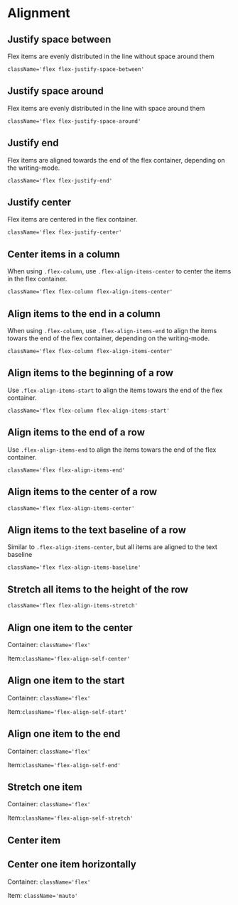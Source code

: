 

<Meta title={getTitle(__filename)} />

# Alignment

## Justify space between

Flex items are evenly distributed in the line without space around them

`className='flex flex-justify-space-between'`

<Canvas>
    <Story id="css-utilities-flexbox-alignment--justify-between" />
</Canvas>

## Justify space around

Flex items are evenly distributed in the line with space around them

`className='flex flex-justify-space-around'`

<Canvas>
    <Story id="css-utilities-flexbox-alignment--justify-around" />
</Canvas>

## Justify end

Flex items are aligned towards the end of the flex container, depending on the writing-mode.

`className='flex flex-justify-end'`

<Canvas>
    <Story id="css-utilities-flexbox-alignment--justify-end" />
</Canvas>

## Justify center

Flex items are centered in the flex container.

`className='flex flex-justify-center'`

<Canvas>
    <Story id="css-utilities-flexbox-alignment--justify-center" />
</Canvas>

## Center items in a column

When using `.flex-column`, use `.flex-align-items-center` to center the items in the flex container.

`className='flex flex-column flex-align-items-center'`

<Canvas>
    <Story id="css-utilities-flexbox-alignment--align-items-center-column" />
</Canvas>

## Align items to the end in a column

When using `.flex-column`, use `.flex-align-items-end` to align the items towars the end of the flex container, depending on the writing-mode.

`className='flex flex-column flex-align-items-center'`

<Canvas>
    <Story id="css-utilities-flexbox-alignment--align-items-end-column" />
</Canvas>

## Align items to the beginning of a row

Use `.flex-align-items-start` to align the items towars the end of the flex container.

`className='flex flex-column flex-align-items-start'`

<Canvas>
    <Story id="css-utilities-flexbox-alignment--align-items-start" />
</Canvas>

## Align items to the end of a row

Use `.flex-align-items-end` to align the items towars the end of the flex container.

`className='flex flex-align-items-end'`

<Canvas>
    <Story id="css-utilities-flexbox-alignment--align-items-end" />
</Canvas>

## Align items to the center of a row

`className='flex flex-align-items-center'`

<Canvas>
    <Story id="css-utilities-flexbox-alignment--align-items-center" />
</Canvas>

## Align items to the text baseline of a row

Similar to `.flex-align-items-center`, but all items are aligned to the text baseline

`className='flex flex-align-items-baseline'`

<Canvas>
    <Story id="css-utilities-flexbox-alignment--align-items-baseline" />
</Canvas>

## Stretch all items to the height of the row

`className='flex flex-align-items-stretch'`

<Canvas>
    <Story id="css-utilities-flexbox-alignment--align-items-stretch" />
</Canvas>

## Align one item to the center

Container: `className='flex'`

Item:`className='flex-align-self-center'`

<Canvas>
    <Story id="css-utilities-flexbox-alignment--align-item-center" />
</Canvas>

## Align one item to the start

Container: `className='flex'`

Item:`className='flex-align-self-start'`

<Canvas>
    <Story id="css-utilities-flexbox-alignment--align-item-start" />
</Canvas>

## Align one item to the end

Container: `className='flex'`

Item:`className='flex-align-self-end'`

<Canvas>
    <Story id="css-utilities-flexbox-alignment--align-item-end" />
</Canvas>

## Stretch one item

Container: `className='flex'`

Item:`className='flex-align-self-stretch'`

<Canvas>
    <Story id="css-utilities-flexbox-alignment--align-item-stretch" />
</Canvas>


## Center item
## Center one item horizontally

Container: `className='flex'`

Item: `className='mauto'`

<Canvas>
    <Story id="css-utilities-flexbox-alignment--vertically-center-one-item" />
</Canvas>
